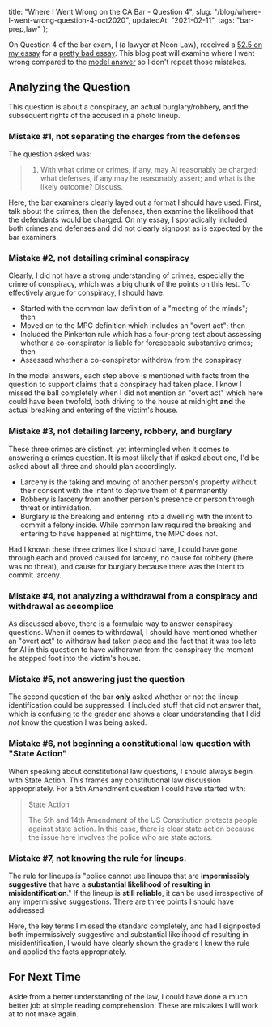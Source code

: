   title: "Where I Went Wrong on the CA Bar - Question 4",
  slug: "/blog/where-I-went-wrong-question-4-oct2020",
  updatedAt: "2021-02-11",
  tags: "bar-prep,law"
};

On Question 4 of the bar exam, I (a lawyer at Neon Law), received a [52.5 on my
essay](/pdfs/2020-bar-prep-results.pdf) for a [pretty bad
essay](/pdfs/question-4-bad-answer.pdf). This blog post will examine where I
went wrong compared to the [model answer](/pdfs/question-4-model-answer.pdf) so
I don't repeat those mistakes.

## Analyzing the Question

This question is about a conspiracy, an actual burglary/robbery, and the
subsequent rights of the accused in a photo lineup.

### Mistake #1, not separating the charges from the defenses

The question asked was:

> 1. With what crime or crimes, if any, may Al reasonably be charged; what
> defenses, if any may he reasonably assert; and what is the likely outcome?
> Discuss.

Here, the bar examiners clearly layed out a format I should have used. First,
talk about the crimes, then the defenses, then examine the likelihood that the
defendants would be charged. On my essay, I sporadically included both crimes
and defenses and did not clearly signpost as is expected by the bar examiners.

### Mistake #2, not detailing criminal conspiracy

Clearly, I did not have a strong understanding of crimes, especially the crime
of conspiracy, which was a big chunk of the points on this test. To effectively
argue for conspiracy, I should have:

* Started with the common law definition of a "meeting of the minds"; then
* Moved on to the MPC definition which includes an "overt act"; then
* Included the Pinkerton rule which has a four-prong test about assessing
  whether a co-conspirator is liable for foreseeable substantive crimes; then
* Assessed whether a co-conspirator withdrew from the conspiracy

In the model answers, each step above is mentioned with facts from the question
to support claims that a conspiracy had taken place. I know I missed the ball
completely when I did not mention an "overt act" which here could have been
twofold, both driving to the house at midnight **and** the actual breaking and
entering of the victim's house.

### Mistake #3, not detailing larceny, robbery, and burglary

These three crimes are distinct, yet intermingled when it comes to answering a
crimes question. It is most likely that if asked about one, I'd be asked about
all three and should plan accordingly.

* Larceny is the taking and moving of another person's property without their
  consent with the intent to deprive them of it permanently
* Robbery is larceny from another person's presence or person through threat or
  intimidation.
* Burglary is the breaking and entering into a dwelling with the intent to
  commit a felony inside. While common law required the breaking and entering to
  have happened at nighttime, the MPC does not.

Had I known these three crimes like I should have, I could have gone through
each and proved caused for larceny, no cause for robbery (there was no threat),
and cause for burglary because there was the intent to commit larceny.

### Mistake #4, not analyzing a withdrawal from a conspiracy and withdrawal as accomplice

As discussed above, there is a formulaic way to answer conspiracy questions.
When it comes to withrdawal, I should have mentioned whether an "overt act" to
withdraw had taken place and the fact that it was too late for Al in this
question to have withdrawn from the conspiracy the moment he stepped foot into
the victim's house.

### Mistake #5, not answering just the question

The second question of the bar **only** asked whether or not the lineup
identification could be suppressed. I included stuff that did not answer that,
which is confusing to the grader and shows a clear understanding that I did
*not* know the question I was being asked.

### Mistake #6, not beginning a constitutional law question with "State Action"

When speaking about constitutional law questions, I should always begin with
State Action. This frames any constitutional law discussion appropriately. For a
5th Amendment question I could have started with:

> State Action
>
> The 5th and 14th Amendment of the US Constitution protects people against
> state action. In this case, there is clear state action because the issue here
> involves the police who are state actors.

### Mistake #7, not knowing the rule for lineups.

The rule for lineups is "police cannot use lineups that are **impermissibly
suggestive** that have a **substantial likelihood of resulting in
misidentification**." If the lineup is **still reliable**, it can be used
irrespective of any impermissive suggestions. There are three points I should
have addressed.

Here, the key terms I missed the standard completely, and
had I signposted both impermissively suggestive and substantial likelihood of
resulting in misidentification, I would have clearly shown the graders I knew
the rule and applied the facts appropriately.

## For Next Time

Aside from a better understanding of the law, I could have done a much better
job at simple reading comprehension. These are mistakes I will work at to not
make again.
